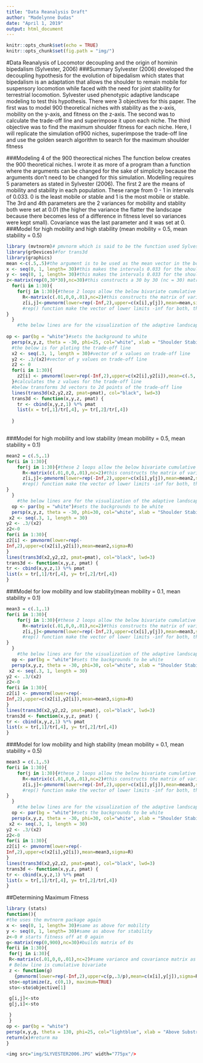 ---
title: "Data Reanalysis Draft"
author: "Madelynne Dudas"
date: "April 1, 2019"
output: html_document
---

```{r setup, include=FALSE}
knitr::opts_chunk$set(echo = TRUE)
knitr::opts_chunk$set(fig.path = "img/")
```
#Data Reanalysis of Locomotor decoupling and the origin of hominin bipedalism (Sylvester, 2006)
###Summary
Sylvester (2006) developed the decoupling hypothesis for the evolution of bipedalism which states that bipedalism is an adaptation that allows the shoulder to remain mobile for suspensory locomotion while faced with the need for joint stability for terrestrial locomotion. Sylvester used phenotypic adaptive landscape modeling to test this hypothesis. There were 3 objectives for this paper. The first was to model 900 theoretical niches with stability as the x-axis, mobility on the y-axis, and fitness on the z-axis. The second was to calculate the trade-off line and superimpose it upon each niche. The third objective was to find the maximum shoulder fitness for each niche. Here, I will replicate the simulation of900 niches, superimpose the trade-off line and use the golden search algorithm to search for the maximum shoulder fitness


###Modeling 4 of the 900 theorectical niches
The function below creates the 900 theoretical niches. I wrote it as more of a program than a function where the arguments can be changed for the sake of simplicity because the arguments don't need to be changed for this simulation. Modelling requires 5 parameters as stated in Sylvester (2006). The first 2 are the means of mobility and stability in each population. These range from 0 - 1 in intervals of 0.033. 0 is the least mobile or stable and 1 is the most mobile or stable. The 3rd and 4th parameters are the 2 variances for mobility and stablity both were set at 0.01 (the higher the variance the flatter the landscape because there becomes less of a difference in fitness level so variances were kept small). Covariance was the last parameter and it was set at 0. 
###Model for high mobility and high stability (mean mobility = 0.5, mean stability = 0.5)
```{r}
library (mvtnorm)# pmvnorm which is said to be the function used Sylvester 2006 is in the package mvtnorm. There are more sophistocated adpative landscape package now but this suite the needs for this simulation
library(grDevices)#for trans3d
library(graphics)
mean <-c(.5,.5)#the argument is to be used as the mean vector in the both pmvnorm functions below
x <- seq(0, 1, length= 30)#this makes the intervals 0.033 for the shoulder stability in populations
y <- seq(0, 1, length= 30)#this makes the intervals 0.033 for the shoulder mobility in populations
z<-matrix(rep(0,30*30),nc=30)#this constructs a 30 by 30 (nc = 30) matrix of fitness values and fills it with zeros
  for(i in 1:30){
    for(j in 1:30){#these 2 loops allow the below bivariate cumulative normal distribution function to go through all of the means for x & y
      R<-matrix(c(.01,0,0,.01),nc=2)#this constructs the matrix of variances and covariance which is for sigma below
      z[i,j]<-pmvnorm(lower=rep(-Inf,2),upper=c(x[i],y[j]),mean=mean,sigma=R)
      #rep() function make the vector of lower limits -inf for both, the vectors of upper limits are equal to the sequences of means created for x & y, mean draws from the main argument from the overall adaptive lanscape function
}
  }
    #the below lines are for the visualization of the adaptive landscapes
  
op <- par(bg = "white")#sets the background to white
  persp(x,y,z, theta = -30, phi=25, col="white", xlab = "Shoulder Stability", ylab = "Shoulder Mobility", zlab = "Shoulder Fitness", shade=.4)-> pmat#this uses the persp function to make the 3d plots. theta and phi define viewing angles.
  #the below is for ploting the trade-off line
  x2 <- seq(.3, 1, length = 30)#vector of x values on trade-off line
  y2 <- .3/(x2)#vector of y values on trade-off line
  z2 <- 0
  for(i in 1:30){
    z2[i] <- pmvnorm(lower=rep(-Inf,2),upper=c(x2[i],y2[i]),mean=c(.5,.5),sigma=R)
  }#calculates the z values for the trade-off line
  #below transforms 3d vectors to 2d points of the trade-off line
  lines(trans3d(x2,y2,z2, pmat=pmat), col="black", lwd=3)
  trans3d <- function(x,y,z, pmat) {
    tr <- cbind(x,y,z,1) %*% pmat 
    list(x = tr[,1]/tr[,4], y= tr[,2]/tr[,4])
    
  }
  

```
###Model for high mobility and low stability (mean mobility = 0.5, mean stability = 0.1)
```{r}
mean2 = c(.5,.1)
for(i in 1:30){
    for(j in 1:30){#these 2 loops allow the below bivariate cumulative normal distribution function to go through all of the means for x & y
      R<-matrix(c(.01,0,0,.01),nc=2)#this constructs the matrix of variances and covariance which is for sigma below
      z[i,j]<-pmvnorm(lower=rep(-Inf,2),upper=c(x[i],y[j]),mean=mean2,sigma=R)
      #rep() function make the vector of lower limits -inf for both, the vectors of upper limits are equal to the sequences of means created for x & y, mean draws from the main argument from the overall adaptive lanscape function
}
  }
    #the below lines are for the visualization of the adaptive landscapes
  op <- par(bg = "white")#sets the backgrounds to be white
  persp(x,y,z, theta = -30, phi=30, col="white", xlab = "Shoulder Stability", ylab = "Shoulder Mobility", zlab = "Shoulder Fitness", shade=.5) -> pmat#this uses the persp function to make the 3d plots. theta and phi define viewing angles.
 x2 <- seq(.3, 1, length = 30)
y2 <- .3/(x2)
z2<-0
for(i in 1:30){
z2[i] <- pmvnorm(lower=rep(-
Inf,2),upper=c(x2[i],y2[i]),mean=mean2,sigma=R)
}
lines(trans3d(x2,y2,z2, pmat=pmat), col="black", lwd=3)
trans3d <- function(x,y,z, pmat) {
tr <- cbind(x,y,z,1) %*% pmat
list(x = tr[,1]/tr[,4], y= tr[,2]/tr[,4])
}


```
###Model for low mobility and low stability(mean mobility = 0.1, mean stability = 0.1)
```{r}
mean3 = c(.1,.1)
for(i in 1:30){
    for(j in 1:30){#these 2 loops allow the below bivariate cumulative normal distribution function to go through all of the means for x & y
      R<-matrix(c(.01,0,0,.01),nc=2)#this constructs the matrix of variances and covariance which is for sigma below
      z[i,j]<-pmvnorm(lower=rep(-Inf,2),upper=c(x[i],y[j]),mean=mean3,sigma=R)
      #rep() function make the vector of lower limits -inf for both, the vectors of upper limits are equal to the sequences of means created for x & y, mean draws from the main argument from the overall adaptive lanscape function
}
  }
    #the below lines are for the visualization of the adaptive landscapes
  op <- par(bg = "white")#sets the backgrounds to be white
  persp(x,y,z, theta = -30, phi=30, col="white", xlab = "Shoulder Stability", ylab = "Shoulder Mobility", zlab = "Shoulder Fitness", shade=.5) -> pmat#this uses the persp function to make the 3d plots. theta and phi define viewing angles.
 x2 <- seq(.3, 1, length = 30)
y2 <- .3/(x2)
z2<-0
for(i in 1:30){
z2[i] <- pmvnorm(lower=rep(-
Inf,2),upper=c(x2[i],y2[i]),mean=mean3,sigma=R)
}
lines(trans3d(x2,y2,z2, pmat=pmat), col="black", lwd=3)
trans3d <- function(x,y,z, pmat) {
tr <- cbind(x,y,z,1) %*% pmat
list(x = tr[,1]/tr[,4], y= tr[,2]/tr[,4])
}
```
###Model for low mobility and high stability (mean mobility = 0.1, mean stability = 0.5)
```{r}
mean3 = c(.1,.5)
for(i in 1:30){
    for(j in 1:30){#these 2 loops allow the below bivariate cumulative normal distribution function to go through all of the means for x & y
      R<-matrix(c(.01,0,0,.01),nc=2)#this constructs the matrix of variances and covariance which is for sigma below
      z[i,j]<-pmvnorm(lower=rep(-Inf,2),upper=c(x[i],y[j]),mean=mean3,sigma=R)
      #rep() function make the vector of lower limits -inf for both, the vectors of upper limits are equal to the sequences of means created for x & y, mean draws from the main argument from the overall adaptive lanscape function
}
  }
    #the below lines are for the visualization of the adaptive landscapes
  op <- par(bg = "white")#sets the backgrounds to be white
  persp(x,y,z, theta = -30, phi=30, col="white", xlab = "Shoulder Stability", ylab = "Shoulder Mobility", zlab = "Shoulder Fitness", shade=.5) -> pmat#this uses the persp function to make the 3d plots. theta and phi define viewing angles.
 x2 <- seq(.3, 1, length = 30)
y2 <- .3/(x2)
z2<-0
for(i in 1:30){
z2[i] <- pmvnorm(lower=rep(-
Inf,2),upper=c(x2[i],y2[i]),mean=mean3,sigma=R)
}
lines(trans3d(x2,y2,z2, pmat=pmat), col="black", lwd=3)
trans3d <- function(x,y,z, pmat) {
tr <- cbind(x,y,z,1) %*% pmat
list(x = tr[,1]/tr[,4], y= tr[,2]/tr[,4])
}
```
##Determining Maximum Fitness
```{r} 
library (stats)
function(){
#the uses the mvtnorm package again
x <- seq(0, 1, length= 30)#same as above for mobility
y <- seq(0, 1, length= 30)#same as above for stability
z<-0 # starts fitness off at 0 again
g<-matrix(rep(0,900),nc=30)#builds matrix of 0s
for(i in 1:30){
 for(j in i:30){
 R<-matrix(c(.01,0,0,.01),nc=2)#same variance and covariance matrix as above
 # Below line is cumulative bivariate
 z <- function(g) 
   {pmvnorm(lower=rep(-Inf,2),upper=c(p,.3/p),mean=c(x[i],y[j]),sigma=R)}
 sto<-optimize(z, c(0,1), maximum=TRUE)
 sto<-sto$objective[1]

 g[i,j]<-sto
 g[j,i]<-sto

 }
 }
op <- par(bg = "white")
persp(x,y,g, theta = 130, phi=25, col="lightblue", xlab = "Above Substrate Locomotion", ylab = "Supensory Locomotion", zlab = "Probability of Bipedalism", shade=.4) -> pmat
return(x)#returm ma
}
```
```{r}
<img src="img/SLYVESTER2006.JPG" width="775px"/>
```  